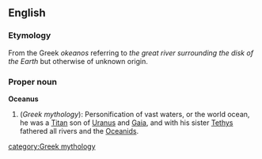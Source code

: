 ==English==
===Etymology===
From the Greek ''okeanos'' referring to ''the great river surrounding the disk of the Earth'' but otherwise of unknown origin.

===Proper noun===
'''Oceanus'''
{{wikipedia}}
# (''Greek mythology''): Personification of vast waters, or the world ocean, he was a [[Titan]] son of [[Uranus]] and [[Gaia]], and with his sister [[Tethys]] fathered all rivers and the [[Oceanids]].

[[category:Greek mythology]]